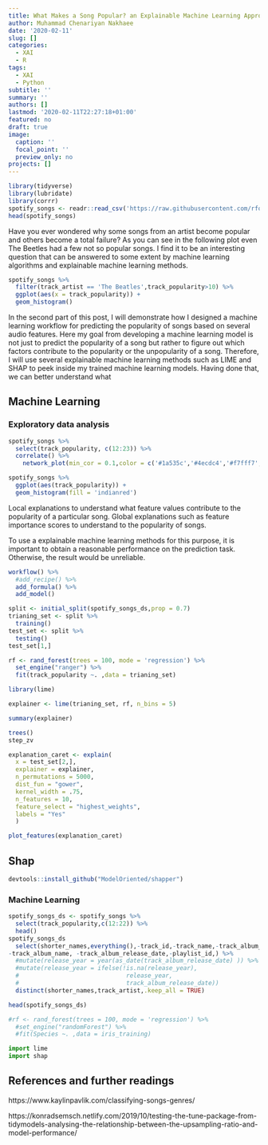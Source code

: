 ```yaml
---
title: What Makes a Song Popular? an Explainable Machine Learning Approach
author: Muhammad Chenariyan Nakhaee
date: '2020-02-11'
slug: []
categories:
  - XAI
  - R
tags:
  - XAI
  - Python
subtitle: ''
summary: ''
authors: []
lastmod: '2020-02-11T22:27:18+01:00'
featured: no
draft: true
image:
  caption: ''
  focal_point: ''
  preview_only: no
projects: []
---
```


```r

library(tidyverse)
library(lubridate)
library(corrr)
spotify_songs <- readr::read_csv('https://raw.githubusercontent.com/rfordatascience/tidytuesday/master/data/2020/2020-01-21/spotify_songs.csv')
head(spotify_songs)
```

Have you ever wondered why some songs from an artist become popular and others become a total failure? As you can see in the following plot even The Beetles had a few not so popular songs. I find it to be an interesting question that can be answered to some extent by machine learning algorithms and explainable machine learning methods. 

```r
spotify_songs %>% 
  filter(track_artist == 'The Beatles',track_popularity>10) %>% 
  ggplot(aes(x = track_popularity)) +
  geom_histogram() 
```


In the second part of this post, I will demonstrate how I designed a machine learning workflow for predicting the popularity of songs based on several audio features. Here my goal from developing a machine learning model is not just to predict the popularity of a song but rather to figure out which factors contribute to the popularity or the unpopularity of a song. Therefore, I will use several explainable machine learning methods such as LIME and SHAP to peek inside my trained machine learning models. Having done that, we can better understand what 



## Machine Learning

### Exploratory data analysis


```r
spotify_songs %>% 
  select(track_popularity, c(12:23)) %>% 
  correlate() %>% 
    network_plot(min_cor = 0.1,color = c('#1a535c','#4ecdc4','#f7fff7','#ff6b6b','#ffe66d')) 

```



```r
spotify_songs %>% 
  ggplot(aes(track_popularity)) +
  geom_histogram(fill = 'indianred') 
```


Local explanations to understand what feature values contribute to the popularity of a particular song.
Global explanations such as feature importance scores to understand to the popularity of songs.

To use a explainable machine learning methods for this purpose, it is important to obtain a reasonable performance on the prediction task. Otherwise, the result would be unreliable.

```r
workflow() %>% 
  #add_recipe() %>% 
  add_formula() %>% 
  add_model()

split <- initial_split(spotify_songs_ds,prop = 0.7)
trianing_set <- split %>% 
  training()
test_set <- split %>% 
  testing()
test_set[1,]

rf <- rand_forest(trees = 100, mode = 'regression') %>% 
  set_engine("ranger") %>% 
  fit(track_popularity ~. ,data = trianing_set)

library(lime)

explainer <- lime(trianing_set, rf, n_bins = 5)

summary(explainer)

trees()
step_zv
```
```r
explanation_caret <- explain(
  x = test_set[2,], 
  explainer = explainer, 
  n_permutations = 5000,
  dist_fun = "gower",
  kernel_width = .75,
  n_features = 10, 
  feature_select = "highest_weights",
  labels = "Yes"
  )

plot_features(explanation_caret)
```

## Shap

```r
devtools::install_github("ModelOriented/shapper")
```

### Machine Learning
```r

spotify_songs_ds <- spotify_songs %>%
  select(track_popularity,c(12:22)) %>% 
  head()
spotify_songs_ds 
  select(shorter_names,everything(),-track_id,-track_name,-track_album_id,	
-track_album_name, -track_album_release_date,-playlist_id,) %>% 
  #mutate(release_year = year(as_date(track_album_release_date) )) %>% 
  #mutate(release_year = ifelse(!is.na(release_year),
  #                              release_year,
  #                              track_album_release_date))
  distinct(shorter_names,track_artist,.keep_all = TRUE)

head(spotify_songs_ds)
```

```r

#rf <- rand_forest(trees = 100, mode = 'regression') %>% 
  #set_engine("randomForest") %>% 
  #fit(Species ~. ,data = iris_training)

```

```python
import lime
import shap
```


## References and further readings

https://www.kaylinpavlik.com/classifying-songs-genres/

https://konradsemsch.netlify.com/2019/10/testing-the-tune-package-from-tidymodels-analysing-the-relationship-between-the-upsampling-ratio-and-model-performance/
